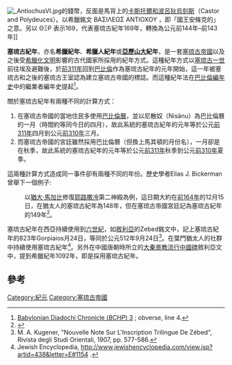 [[Image:_AntiochusVI.jpg|thumb]]的錢幣，反面是馬背上的[[卡斯托爾和波呂狄烏刻斯|卡斯托爾和波呂狄烏刻斯]]（Castor and Polydeuces）。以希臘銘文 ΒΑΣΙΛΕΩΣ ΑΝΤΙΟΧΟΥ ，即「國王安條克的」之意。另以 ΘΞΡ 表示169，代表塞琉古紀年169年，轉換為公元前144年–前143年]]

'''塞琉古紀年'''，亦名'''希臘紀年'''、'''希臘人紀年'''或'''[[亞歷山大大帝|亞歷山大]]紀年'''，是一套[[塞琉古帝國|塞琉古帝國]]以及之後受[[希臘化文明|希臘化文明]]影響的古代國家所採用的紀年方式。這種紀年方式以[[塞琉古一世|塞琉古一世]]前往埃及避難後，於[[前311年|前311年]]回到[[巴比倫|巴比倫]]作為塞琉古紀年的元年開始，這一年被塞琉古和之後的塞琉古王室認為建立塞琉古帝國的標誌。而這種紀年法在[[巴比倫編年史|巴比倫編年史]]中的繼業者編年史提起<ref>[http://www.livius.org/cg-cm/chronicles/bchp-diadochi/diadochi_03.html Babylonian Diadochi Chronicle (''BCHP'') 3] {{Wayback|url=http://www.livius.org/cg-cm/chronicles/bchp-diadochi/diadochi_03.html |date=20120324104516 }}; obverse, line 4.</ref>。

關於塞琉古紀年有兩種不同的計算方式：
# 在塞琉古帝國的當地住民多使用[[巴比倫曆|巴比倫曆]]，並以尼散奴（Nisānu）為巴比倫曆的一月（時間約等同今日的四月），故此系統的塞琉古紀年的元年等於公元[[前311年|前311年]]四月到公元[[前310年|前310年]]三月。
# 而塞琉古帝國的宮廷雖然採用巴比倫曆（但換上馬其頓的月份名），一月卻是在秋季，故此系統的塞琉古紀年的元年等於公元[[前311年|前311年]]秋季到公元[[前310年|前310年]]夏季。

這兩種計算方式造成同一事件卻有兩種不同的年份。歷史學者Elias J. Bickerman曾舉下一個例子:

:以[[猶大·馬加比|猶大·馬加比]]修復[[耶路撒冷|耶路撒冷]]第二神殿為例，這日期大約在[[前164年|前164年]]的12月15日，在猶太人的塞琉古紀年為148年，但在塞琉古帝國宮廷記為塞琉古紀年的149年<ref>{{cite journal|author = Elias J. Bickerman|title = [http://almashriq.hiof.no/ddc/projects/archaeology/berytus-back/berytus08/73.html Notes on Seleucid and Parthian Chronology]|journal = Berytus|volume = 8|pages = 73–84|year = 1943}}</ref>。

塞琉古紀年在西亞持續使用到[[六世紀|六世紀]]，如[[敘利亞|敘利亞]]的Zebed銘文中，記上塞琉古紀年的823年Gorpiaios月24日，等同於公元512年9月24日<ref>M. A. Kugener, "Nouvelle Note Sur L'Inscription Trilingue De Zébed", Rivista degli Studi Orientali, 1907, pp. 577-586.</ref>。在葉門猶太人的社群中持續使用塞琉古紀年<ref>Jewish Encyclopedia, http://www.jewishencyclopedia.com/view.jsp?artid=438&letter=E#1154 {{Wayback|url=http://www.jewishencyclopedia.com/view.jsp?artid=438&letter=E#1154 |date=20110614204640 }}.</ref>。另外在中國唐朝時所立的[[大秦景教流行中國碑|大秦景教流行中國碑]]敘利亞文中，提到希臘紀年1092年，即是採用塞琉古紀年。

==參考==
{{reflist|30em}}

{{曆法}}

[[Category:紀元|Category:紀元]]
[[Category:塞琉古帝國|Category:塞琉古帝國]]
